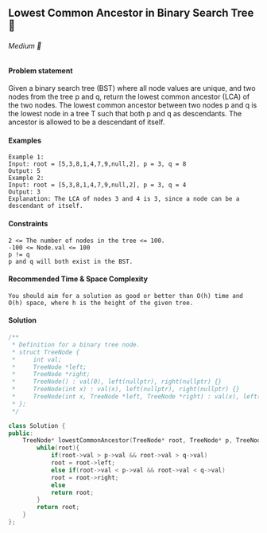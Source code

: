 ## Lowest Common Ancestor in Binary Search Tree 🎯
###### Medium 🤨

#### Problem statement

Given a binary search tree (BST) where all node values are unique, and two nodes from the tree p and q, return the lowest common ancestor (LCA) of the two nodes.
The lowest common ancestor between two nodes p and q is the lowest node in a tree T such that both p and q as descendants. The ancestor is allowed to be a descendant of itself.


#### Examples
```
Example 1:
Input: root = [5,3,8,1,4,7,9,null,2], p = 3, q = 8
Output: 5
Example 2:
Input: root = [5,3,8,1,4,7,9,null,2], p = 3, q = 4
Output: 3
Explanation: The LCA of nodes 3 and 4 is 3, since a node can be a descendant of itself.
```
#### Constraints
```
2 <= The number of nodes in the tree <= 100.
-100 <= Node.val <= 100
p != q
p and q will both exist in the BST.
```

#### Recommended Time & Space Complexity
```
You should aim for a solution as good or better than O(h) time and O(h) space, where h is the height of the given tree.
```

#### Solution
```cpp
/**
 * Definition for a binary tree node.
 * struct TreeNode {
 *     int val;
 *     TreeNode *left;
 *     TreeNode *right;
 *     TreeNode() : val(0), left(nullptr), right(nullptr) {}
 *     TreeNode(int x) : val(x), left(nullptr), right(nullptr) {}
 *     TreeNode(int x, TreeNode *left, TreeNode *right) : val(x), left(left), right(right) {}
 * };
 */

class Solution {
public:
    TreeNode* lowestCommonAncestor(TreeNode* root, TreeNode* p, TreeNode* q) {
        while(root){
            if(root->val > p->val && root->val > q->val)
            root = root->left;
            else if(root->val < p->val && root->val < q->val)
            root = root->right;
            else 
            return root;
        }
        return root;
    }
};
```